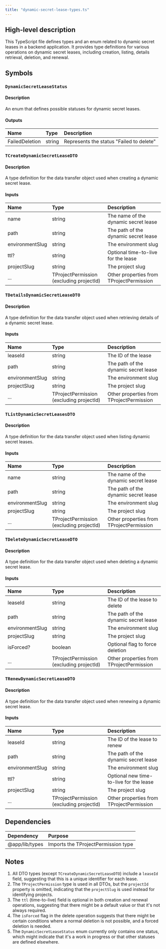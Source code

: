 ```yaml
---
title: "dynamic-secret-lease-types.ts"
---
```


## High-level description
This TypeScript file defines types and an enum related to dynamic secret leases in a backend application. It provides type definitions for various operations on dynamic secret leases, including creation, listing, details retrieval, deletion, and renewal.

## Symbols

### `DynamicSecretLeaseStatus`
#### Description
An enum that defines possible statuses for dynamic secret leases.

#### Outputs
| Name | Type | Description |
|:-----|:-----|:------------|
| FailedDeletion | string | Represents the status "Failed to delete" |

### `TCreateDynamicSecretLeaseDTO`
#### Description
A type definition for the data transfer object used when creating a dynamic secret lease.

#### Inputs
| Name | Type | Description |
|:-----|:-----|:------------|
| name | string | The name of the dynamic secret lease |
| path | string | The path of the dynamic secret lease |
| environmentSlug | string | The environment slug |
| ttl? | string | Optional time-to-live for the lease |
| projectSlug | string | The project slug |
| ... | TProjectPermission (excluding projectId) | Other properties from TProjectPermission |

### `TDetailsDynamicSecretLeaseDTO`
#### Description
A type definition for the data transfer object used when retrieving details of a dynamic secret lease.

#### Inputs
| Name | Type | Description |
|:-----|:-----|:------------|
| leaseId | string | The ID of the lease |
| path | string | The path of the dynamic secret lease |
| environmentSlug | string | The environment slug |
| projectSlug | string | The project slug |
| ... | TProjectPermission (excluding projectId) | Other properties from TProjectPermission |

### `TListDynamicSecretLeasesDTO`
#### Description
A type definition for the data transfer object used when listing dynamic secret leases.

#### Inputs
| Name | Type | Description |
|:-----|:-----|:------------|
| name | string | The name of the dynamic secret lease |
| path | string | The path of the dynamic secret lease |
| environmentSlug | string | The environment slug |
| projectSlug | string | The project slug |
| ... | TProjectPermission (excluding projectId) | Other properties from TProjectPermission |

### `TDeleteDynamicSecretLeaseDTO`
#### Description
A type definition for the data transfer object used when deleting a dynamic secret lease.

#### Inputs
| Name | Type | Description |
|:-----|:-----|:------------|
| leaseId | string | The ID of the lease to delete |
| path | string | The path of the dynamic secret lease |
| environmentSlug | string | The environment slug |
| projectSlug | string | The project slug |
| isForced? | boolean | Optional flag to force deletion |
| ... | TProjectPermission (excluding projectId) | Other properties from TProjectPermission |

### `TRenewDynamicSecretLeaseDTO`
#### Description
A type definition for the data transfer object used when renewing a dynamic secret lease.

#### Inputs
| Name | Type | Description |
|:-----|:-----|:------------|
| leaseId | string | The ID of the lease to renew |
| path | string | The path of the dynamic secret lease |
| environmentSlug | string | The environment slug |
| ttl? | string | Optional new time-to-live for the lease |
| projectSlug | string | The project slug |
| ... | TProjectPermission (excluding projectId) | Other properties from TProjectPermission |

## Dependencies
| Dependency | Purpose |
|:-----------|:--------|
| @app/lib/types | Imports the TProjectPermission type |

## Notes
1. All DTO types (except `TCreateDynamicSecretLeaseDTO`) include a `leaseId` field, suggesting that this is a unique identifier for each lease.
2. The `TProjectPermission` type is used in all DTOs, but the `projectId` property is omitted, indicating that the `projectSlug` is used instead for identifying projects.
3. The `ttl` (time-to-live) field is optional in both creation and renewal operations, suggesting that there might be a default value or that it's not always required.
4. The `isForced` flag in the delete operation suggests that there might be certain conditions where a normal deletion is not possible, and a forced deletion is needed.
5. The `DynamicSecretLeaseStatus` enum currently only contains one status, which might indicate that it's a work in progress or that other statuses are defined elsewhere.